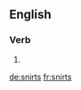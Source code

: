 
==English==

===Verb===
{{head|en|verb form}}

# {{en-third-person singular of|snirt}}

[[de:snirts]]
[[fr:snirts]]